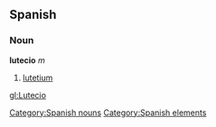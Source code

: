 == Spanish == {{wikipediaAlt|lutetium}}
=== Noun ===
'''lutecio''' ''m''
# [[lutetium]]

[[Category:Spanish nouns]]
[[Category:Spanish elements]]

[[gl:Lutecio]]